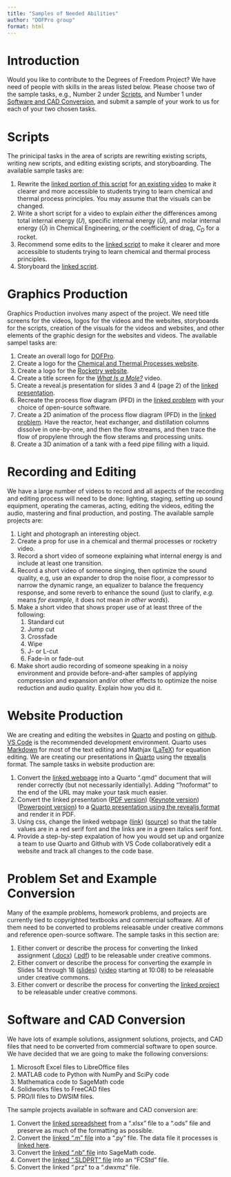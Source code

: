 ```yaml
---
title: "Samples of Needed Abilities"
author: "DOFPro group"
format: html
---
```


# Introduction

Would you like to contribute to the Degrees of Freedom Project? We have need of people with skills in the areas listed below. Please choose two of the sample tasks, e.g., Number 2 under [Scripts](#scripts), and Number 1 under [Software and CAD Conversion](#software-and-cad-conversion), and submit a sample of your work to us for each of your two chosen tasks.

# Scripts

The prinicipal tasks in the area of scripts are rewriting existing scripts, writing new scripts, and editing existing scripts, and storyboarding. The available sample tasks are:

 1. Rewrite the [linked portion of this script](https://docs.google.com/document/d/14jiiQX4kGKEZr4u8jBO5d_Q_pVHwRp6kV3PYBKQMs10/edit?usp=sharing) for [an existing video](https://youtu.be/ywIUp9uNmY8?si=kmD1Ufa5Vz_kGzdG) to make it clearer and more accessible to students trying to learn chemical and thermal process principles. You may assume that the visuals can be changed.
 2. Write a short script for a video to explain *either* the differences among total internal energy $(U)$, specific internal energy $(\hat{U})$, and molar internal energy $(\hat{U})$ in Chemical Engineering, *or* the coefficient of drag, $C_D$ for a rocket.
 3. Recommend some edits to the [linked script](https://docs.google.com/document/d/10n3r-hAi042YS5q6NA-e9l59_gJjjtlMWoEBPm5B5H4/edit?usp=sharing) to make it clearer and more accessible to students trying to learn chemical and thermal process principles.
 4. Storyboard the [linked script](https://docs.google.com/document/d/10n3r-hAi042YS5q6NA-e9l59_gJjjtlMWoEBPm5B5H4/edit?usp=sharing).

# Graphics Production

Graphics Production involves many aspect of the project. We need title screens for the videos, logos for the videos and the websites, storyboards for the scripts, creation of the visuals for the videos and websites, and other elements of the graphic design for the websites and videos. The available sampel tasks are:

 1. Create an overall logo for [DOFPro](index.qmd).
 2. Create a logo for the [Chemical and Thermal Processes website](https://dofpro.org/CTP/).
 3. Create a logo for the [Rocketry website](https://dofpro.org/RCK/).
 4. Create a title screen for the [*What Is a Mole?*](https://docs.google.com/document/d/10n3r-hAi042YS5q6NA-e9l59_gJjjtlMWoEBPm5B5H4/edit?usp=sharing) video.
 5. Create a reveal.js presentation for slides 3 and 4 (page 2) of the [linked presentation](https://pages.hmc.edu/spjut/E82/lec/ConvertingTemperature.pdf).
 6. Recreate the process flow diagram (PFD) in the [linked problem](https://drive.google.com/file/d/1nFTj78bRb23Jkb39tgxb18pixNyBRfBJ/view?usp=sharing) with your choice of open-source software.
 7. Create a 2D animation of the process flow diagram (PFD) in the [linked problem](https://drive.google.com/file/d/1nFTj78bRb23Jkb39tgxb18pixNyBRfBJ/view?usp=sharing). Have the reactor, heat exchanger, and distillation columns dissolve in one-by-one, and then the flow streams, and then trace the flow of propylene through the flow sterams and processing units.
 8. Create a 3D animation of a tank with a feed pipe filling with a liquid.

# Recording and Editing

We have a large number of videos to record and all aspects of the recording and editing process will need to be done: lighting, staging, setting up sound equipment, operating the cameras, acting, editing the videos, editing the audio, mastering and final production, and posting. The available sample projects are:

 1. Light and photograph an interesting object.
 2. Create a prop for use in a chemical and thermal processes or rocketry video.
 3. Record a short video of someone explaining what internal energy is and include at least one transition.
 4. Record a short video of someone singing, then optimize the sound quality, e.g, use an expander to drop the noise floor, a compressor to narrow the dynamic range, an equalizer to balance the frequency response, and some reverb to enhance the sound (just to clarify, *e.g.* means *for example*, it does not mean *in other words*).
 5. Make a short video that shows proper use of at least three of the following:
    1. Standard cut
    2. Jump cut
    3. Crossfade
    4. Wipe
    5. J- or L-cut
    6. Fade-in or fade-out
 6. Make short audio recording of someone speaking in a noisy environment and provide before-and-after samples of applying compression and expansion and/or other effects to optimize the noise reduction and audio quality. Explain how you did it.

# Website Production

We are creating and editing the websites in [Quarto](https://quarto.org/) and posting on [github](https://github.com/). [VS Code](https://code.visualstudio.com/) is the recommended development environment. Quarto uses [Markdown](https://quarto.org/docs/authoring/markdown-basics.html) for most of the text editing and Mathjax ([LaTeX](https://quarto.org/docs/visual-editor/vscode/)) for equation editing. We are creating our presentations in [Quarto](https://quarto.org/docs/presentations/) using the [revealjs](https://quarto.org/docs/presentations/revealjs/) format. The sample tasks in website production are:

 1. Convert the [linked webpage](https://pages.hmc.edu/spjut/AdvRoc/Assignments/assign2.md.html) into a Quarto ".qmd" document that will render correctly (but not necessarily identially). Adding "?noformat" to the end of the URL may make your task much easier.
 2. Convert the linked presentation ([PDF version](https://drive.google.com/file/d/1nMHzHLIgjeySL0xoDJYO1G8apgomf16m/view?usp=sharing)) ([Keynote version](https://drive.google.com/file/d/1nPe37luqQcUPC2H708ImQyVFIqez8zIg/view?usp=sharing)) ([Powerpoint version](https://docs.google.com/presentation/d/1nPZXmdBwtF7BFUtV85Qhc5aCEjdvS1Py/edit?usp=sharing&ouid=107710122838944141135&rtpof=true&sd=true)) to a [Quarto presentation using the revealjs format](https://quarto.org/docs/presentations/revealjs/) and render it in PDF.
 3. Using css, change the linked webpage ([link](https://erik.spjut.me/E106_Website/index.html)) ([source](https://drive.google.com/file/d/1nPjYnUJe_a3PVU6nTFEwlGsi2ZRrQktc/view?usp=sharing)) so that the table values are in a red serif font and the links are in a green italics serif font.
 4. Provide a step-by-step expalation of how you would set up and organize a team to use Quarto and Github with VS Code collaboratively edit a website and track all changes to the code base.

# Problem Set and Example Conversion

Many of the example problems, homework problems, and projects are currently tied to copyrighted textbooks and commercial software. All of them need to be converted to problems releasable under creative commons and reference open-source software. The sample tasks in this section are:

1. Either convert or describe the process for converting the linked assignment ([.docx](https://docs.google.com/document/d/1nST5n3O6RKP3-XpkhjhjQ2NglH3TLahz/edit?usp=sharing&ouid=107710122838944141135&rtpof=true&sd=true)) ([.pdf](https://drive.google.com/file/d/1nSTXlFfWVonpvk_pxxD7KwD3-44lDsSX/view?usp=sharing)) to be releasable under creative commons.
2. Either convert or describe the process for converting the example in Slides 14 through 18 ([slides](https://pages.hmc.edu/spjut/E82/lec/FirstLawHeatCapacities.pdf)) ([video](https://youtu.be/6qpFuS_3CrY) starting at 10:08) to be releasable under creative commons.
3. Either convert or describe the process for converting the [linked project](https://pages.hmc.edu/spjut/E133/FinProj.md.html) to be releasable under creative commons.

# Software and CAD Conversion

We have lots of example solutions, assignment solutions, projects, and CAD files that need to be converted from commercial software to open source. We have decided that we are going to make the following conversions:

 1. Microsoft Excel files to LibreOffice files
 2. MATLAB code to Python with NumPy and SciPy code
 3. Mathematica code to SageMath code
 4. Solidworks files to FreeCAD files
 5. PRO/II files to DWSIM files.

 The sample projects available in software and CAD conversion are:

  1. Convert the [linked spreadsheet](https://docs.google.com/spreadsheets/d/1naKkSAOtSbSEQx4Ca7cpSpqCI31pCggf/edit?usp=sharing&ouid=107710122838944141135&rtpof=true&sd=true) from a ".xlsx" file to a ".ods" file and preserve as much of the formatting as possible.
  2. Convert the [linked ".m" file](https://drive.google.com/file/d/1nc3Nyd5rjPG1jp8DpVo4FfOBpHN0D-wd/view?usp=sharing) into a ".py" file. The data file it processes is [linked here](https://drive.google.com/file/d/1ne-k_LvOX2ae1Ot23gb_Pgzpw4aT8vfU/view?usp=sharing).
  3. Convert the [linked ".nb" file](https://drive.google.com/file/d/1nkY3Uw0mS3nqiFPQYPgbHJmhizsgYgvS/view?usp=sharing) into SageMath code.
  4. Convert the [linked ".SLDPRT" file](https://drive.google.com/file/d/1nkgtu4yxQ6RoPLs3ljCx3XqANtPwT4i4/view?usp=sharing) into an "FCStd" file.
  5. Convert the linked ".prz" to a ".dwxmz" file.